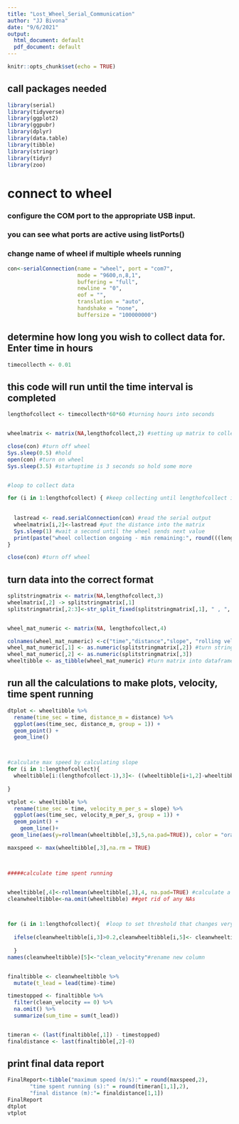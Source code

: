 ---
title: "Lost_Wheel_Serial_Communication"
author: "JJ Bivona"
date: "9/6/2021"
output:
  html_document: default
  pdf_document: default
---

```{r setup, include=FALSE}
knitr::opts_chunk$set(echo = TRUE)
```

## call packages needed

```{r message=FALSE}

library(serial)
library(tidyverse)
library(ggplot2)
library(ggpubr)
library(dplyr)
library(data.table)
library(tibble)
library(stringr)
library(tidyr)
library(zoo)

```

# connect to wheel

### configure the COM port to the appropriate USB input.

### you can see what ports are active using listPorts()

### change name of wheel if multiple wheels running

```{r}
con<-serialConnection(name = "wheel", port = "com7", 
                      mode = "9600,n,8,1",
                      buffering = "full",
                      newline = "0",
                      eof = "",
                      translation = "auto",
                      handshake = "none",
                      buffersize = "100000000")
```

## determine how long you wish to collect data for. Enter time in hours

```{r}
timecollecth <- 0.01
```

## this code will run until the time interval is completed

```{r results=FALSE }


lengthofcollect <- timecollecth*60*60 #turning hours into seconds


wheelmatrix <- matrix(NA,lengthofcollect,2) #setting up matrix to collect data

close(con) #turn off wheel
Sys.sleep(0.5) #hold 
open(con) #turn on wheel
Sys.sleep(3.5) #startuptime is 3 seconds so hold some more


#loop to collect data

for (i in 1:lengthofcollect) { #keep collecting until lengthofcollect is reached
  
  
  lastread <- read.serialConnection(con) #read the serial output
  wheelmatrix[i,2]<-lastread #put the distance into the matrix
  Sys.sleep(1) #wait a second until the wheel sends next value 
  print(paste("wheel collection ongoing - min remaining:", round(((lengthofcollect-i)/60),1)))
}

close(con) #turn off wheel
```

## turn data into the correct format

```{r}
splitstringmatrix <- matrix(NA,lengthofcollect,3)
wheelmatrix[,2] -> splitstringmatrix[,1]
splitstringmatrix[,2:3]<-str_split_fixed(splitstringmatrix[,1], " , ", 2)


wheel_mat_numeric <- matrix(NA, lengthofcollect,4)

colnames(wheel_mat_numeric) <-c("time","distance","slope", "rolling velocity avg")
wheel_mat_numeric[,1] <- as.numeric(splitstringmatrix[,2]) #turn strings into numeric (factor)
wheel_mat_numeric[,2] <- as.numeric(splitstringmatrix[,3])
wheeltibble <- as_tibble(wheel_mat_numeric) #turn matrix into dataframe

```

## run all the calculations to make plots, velocity, time spent running

```{r}
dtplot <- wheeltibble %>% 
  rename(time_sec = time, distance_m = distance) %>% 
  ggplot(aes(time_sec, distance_m, group = 1)) +
  geom_point() +
  geom_line()



#calculate max speed by calculating slope
for (i in 1:lengthofcollect){
  wheeltibble[i:(lengthofcollect-1),3]<- ((wheeltibble[i+1,2]-wheeltibble[i,2])/(wheeltibble[i+1,1]-wheeltibble[i,1]))
  
}

vtplot <- wheeltibble %>% 
  rename(time_sec = time, velocity_m_per_s = slope) %>% 
  ggplot(aes(time_sec, velocity_m_per_s, group = 1)) +
  geom_point() +
    geom_line()+
 geom_line(aes(y=rollmean(wheeltibble[,3],5,na.pad=TRUE)), color = "orange",size = 3) 

maxspeed <- max(wheeltibble[,3],na.rm = TRUE)



#####calculate time spent running 


wheeltibble[,4]<-rollmean(wheeltibble[,3],4, na.pad=TRUE) #calculate a rolling mean to clean up any noise
cleanwheeltibble<-na.omit(wheeltibble) ##get rid of any NAs



for (i in 1:lengthofcollect){  #loop to set threshold that changes very slow turns into 0 b/c likely not running 
  
  ifelse(cleanwheeltibble[i,3]>0.2,cleanwheeltibble[i,5]<- cleanwheeltibble[i,3],cleanwheeltibble[i,5] <- 0) 
  
  }
names(cleanwheeltibble)[5]<-"clean_velocity"#rename new column


finaltibble <- cleanwheeltibble %>%
  mutate(t_lead = lead(time)-time) 

timestopped <- finaltibble %>%
  filter(clean_velocity == 0) %>%
  na.omit() %>%
  summarize(sum_time = sum(t_lead))


timeran <- (last(finaltibble[,1]) - timestopped)
finaldistance <- last(finaltibble[,2]-0)

```

## print final data report

```{r, warning=FALSE}

FinalReport<-tibble("maximum speed (m/s):" = round(maxspeed,2), 
       "time spent running (s):" = round(timeran[1,1],2),
       "final distance (m):"= finaldistance[1,1])
FinalReport 
dtplot
vtplot
     
```
